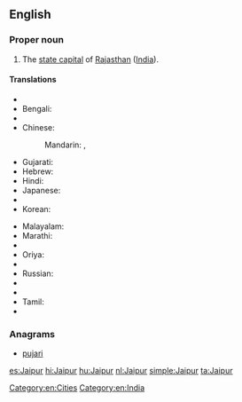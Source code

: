 ==English==
{{wikipedia}}

===Proper noun===
{{en-proper noun}}

# The [[state capital]] of [[Rajasthan]] ([[India]]).

====Translations====
{{trans-top|capital of Rajasthan, India}}
* {{trreq|Assamese}}
* Bengali: {{t-|bn|জয়পুর|sc=Beng}}
* {{trreq|Chhattisgarhi}}
* Chinese:
*: Mandarin: {{t|cmn|齋浦爾|sc=Hani}},  {{t|cmn|斋浦尔|tr=Zhāipǔ'ěr|sc=Hani}}
* Gujarati: {{t|gu|જયપુર|sc=Gujr}}
* Hebrew: {{t-|he|ג'איפור}}
* Hindi: {{t+|hi|जयपुर|tr=jaypur}}
* Japanese: {{t-|ja|ジャイプル|tr=Jaipuru}}
* {{trreq|Kannada}}
* Korean: {{t-|ko|자이푸르|tr=Jaipureu|sc=Hang}}
{{trans-mid}}
* Malayalam: {{t|ml|ജയ്‌പൂർ|sc=Mlym}}
* Marathi: {{t|mr|जयपूर|sc=Deva}}
* {{trreq|Mizo}}
* Oriya: {{t|or|ଜୟପୁର|sc=Orya}}
* {{trreq|Punjabi}}
* Russian: {{t-|ru|Джайпур|m|tr=Džajpúr}}
* {{trreq|Santali}}
* {{trreq|Sikkimese}}
* Tamil: {{t|ta|செய்ப்பூர்|sc=Taml}}
* {{trreq|Telugu}}
{{trans-bottom}}

===Anagrams===
* [[pujari#English|pujari]]

[[Category:en:Cities]]
[[Category:en:India]]

[[es:Jaipur]]
[[hi:Jaipur]]
[[hu:Jaipur]]
[[nl:Jaipur]]
[[simple:Jaipur]]
[[ta:Jaipur]]